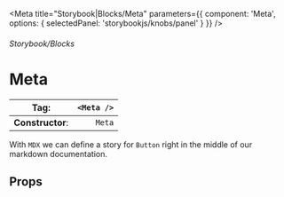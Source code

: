 
<Meta title="Storybook|Blocks/Meta" parameters={{
    component: 'Meta',
    options: { selectedPanel: 'storybookjs/knobs/panel' }
  }}
/>

###### Storybook/Blocks

# Meta

| **Tag**:         | `<Meta />` |
|------------------|-----------:|
| **Constructor**: |     `Meta` |

With `MDX` we can define a story for `Button` right in the middle of our
markdown documentation.

## Props

<Props />
